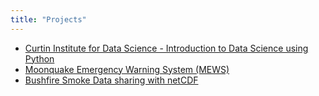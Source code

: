```yaml
---
title: "Projects"
---
```


- [Curtin Institute for Data Science - Introduction to Data Science using Python](https://github.com/CurtinIDS/CIC_Carpentries_Python)
- [Moonquake Emergency Warning System (MEWS)](https://github.com/calvpang/MEWS)
- [Bushfire Smoke Data sharing with netCDF](https://github.com/cardat/air-health-bushfire-smoke-netcdf)